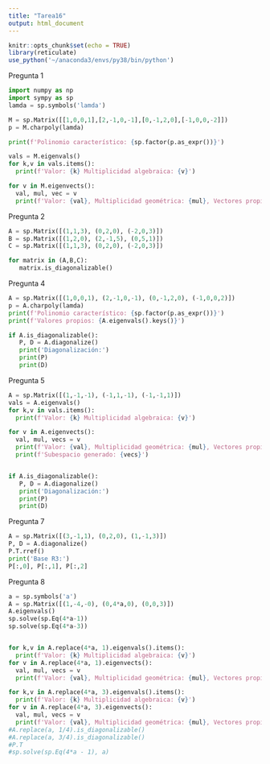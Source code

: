 ```yaml
---
title: "Tarea16"
output: html_document
---
```


```r
knitr::opts_chunk$set(echo = TRUE)
library(reticulate)
use_python('~/anaconda3/envs/py38/bin/python')
```

Pregunta 1

```python
import numpy as np
import sympy as sp
lamda = sp.symbols('lamda')

M = sp.Matrix([[1,0,0,1],[2,-1,0,-1],[0,-1,2,0],[-1,0,0,-2]])
p = M.charpoly(lamda)

print(f'Polinomio característico: {sp.factor(p.as_expr())}')

vals = M.eigenvals()
for k,v in vals.items():
  print(f'Valor: {k} Multiplicidad algebraica: {v}')

for v in M.eigenvects():
  val, mul, vec = v
  print(f'Valor: {val}, Multiplicidad geométrica: {mul}, Vectores propios: {vecs}')
```
Pregunta 2

```python
A = sp.Matrix([(1,1,3), (0,2,0), (-2,0,3)])
B = sp.Matrix([(1,2,0), (2,-1,5), (0,5,1)])
C = sp.Matrix([(1,1,3), (0,2,0), (-2,0,3)])

for matrix in (A,B,C):
   matrix.is_diagonalizable()
```

Pregunta 4

```python
A = sp.Matrix([(1,0,0,1), (2,-1,0,-1), (0,-1,2,0), (-1,0,0,2)])
p = A.charpoly(lamda)
print(f'Polinomio característico: {sp.factor(p.as_expr())}')
print(f'Valores propios: {A.eigenvals().keys()}')

if A.is_diagonalizable():
   P, D = A.diagonalize()
   print('Diagonalización:')
   print(P)
   print(D)
```
Pregunta 5

```python
A = sp.Matrix([(1,-1,-1), (-1,1,-1), (-1,-1,1)])
vals = A.eigenvals()
for k,v in vals.items():
  print(f'Valor: {k} Multiplicidad algebraica: {v}')

for v in A.eigenvects():
  val, mul, vecs = v
  print(f'Valor: {val}, Multiplicidad geométrica: {mul}, Vectores propios: {vecs}')
  print(f'Subespacio generado: {vecs}')


if A.is_diagonalizable():
   P, D = A.diagonalize()
   print('Diagonalización:')
   print(P)
   print(D)

```
Pregunta 7

```python
A = sp.Matrix([(3,-1,1), (0,2,0), (1,-1,3)])
P, D = A.diagonalize()
P.T.rref()
print('Base R3:')
P[:,0], P[:,1], P[:,2]
```

Pregunta 8
```python
a = sp.symbols('a')
A = sp.Matrix([(1,-4,-0), (0,4*a,0), (0,0,3)])
A.eigenvals()
sp.solve(sp.Eq(4*a-1))
sp.solve(sp.Eq(4*a-3))


for k,v in A.replace(4*a, 1).eigenvals().items():
  print(f'Valor: {k} Multiplicidad algebraica: {v}')
for v in A.replace(4*a, 1).eigenvects():
  val, mul, vecs = v
  print(f'Valor: {val}, Multiplicidad geométrica: {mul}, Vectores propios: {vecs}')

for k,v in A.replace(4*a, 3).eigenvals().items():
  print(f'Valor: {k} Multiplicidad algebraica: {v}')
for v in A.replace(4*a, 3).eigenvects():
  val, mul, vecs = v
  print(f'Valor: {val}, Multiplicidad geométrica: {mul}, Vectores propios: {vecs}')
#A.replace(a, 1/4).is_diagonalizable()
#A.replace(a, 3/4).is_diagonalizable()
#P.T
#sp.solve(sp.Eq(4*a - 1), a)
```

